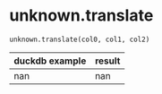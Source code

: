 # unknown.translate { #duckops.unknown.translate }

`unknown.translate(col0, col1, col2)`

| duckdb example | result |
| -------------- | ------ |
| nan | nan |
